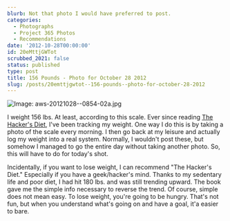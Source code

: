 ```yaml
---
blurb: Not that photo I would have preferred to post.
categories:
  - Photographs
  - Project 365 Photos
  - Recommendations
date: '2012-10-28T00:00:00'
id: 20eMttjGWTot
scrubbed_2021: false
status: published
type: post
title: 156 Pounds - Photo for October 28 2012
slug: /posts/20emttjgwtot--156-pounds--photo-for-october-28-2012
---
```


![Image: aws-20121028--0854-02a.jpg](/aws-20121028--0854-02a.jpg)

I weight 156 lbs. At least, according to this scale. Ever since reading [The Hacker's Diet](http://www.fourmilab.ch/hackdiet/), I've been tracking my weight. One way I do this is by taking a photo of the scale every morning. I then go back at my leisure and actually log my weight into a real system. Normally, I wouldn't post these, but somehow I managed to go the entire day without taking another photo. So, this will have to do for today's shot.

Incidentally, if you want to lose weight, I can recommend "The Hacker's Diet." Especially if you have a geek/hacker's mind. Thanks to my sedentary life and poor diet, I had hit 180 lbs. and was still trending upward. The book gave me the simple info necessary to reverse the trend. Of course, simple does not mean easy. To lose weight, you're going to be hungry. That's not fun, but when you understand what's going on and have a goal, it'a easier to bare.
